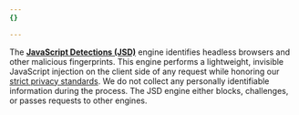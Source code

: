 ```yaml
---
{}

---
```


The [**JavaScript Detections (JSD)**](/bots/additional-configurations/javascript-detections/) engine identifies headless browsers and other malicious fingerprints. This engine performs a lightweight, invisible JavaScript injection on the client side of any request while honoring our [strict privacy standards](https://www.cloudflare.com/privacypolicy/). We do not collect any personally identifiable information during the process. The JSD engine either blocks, challenges, or passes requests to other engines.
